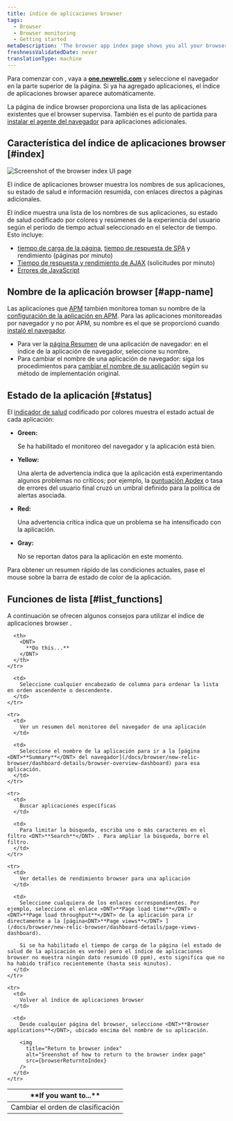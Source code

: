 ```yaml
---
title: índice de aplicaciones browser
tags:
  - Browser
  - Browser monitoring
  - Getting started
metaDescription: 'The browser app index page shows you all your browser-monitored apps, along with their health status'
freshnessValidatedDate: never
translationType: machine
---
```




Para comenzar con [<InlinePopover type="browser"/>](/docs/browser/new-relic-browser/getting-started/introduction-new-relic-browser), vaya a <DNT>**[one.newrelic.com](https://one.newrelic.com/all-capabilities)**</DNT> y seleccione el navegador en la parte superior de la página. Si ya ha agregado aplicaciones, el índice de aplicaciones browser aparece automáticamente.

La página de índice browser proporciona una lista de las aplicaciones existentes que el browser supervisa. También es el punto de partida para [instalar el agente del navegador](/docs/browser/new-relic-browser/installation/install-new-relic-browser-agent) para aplicaciones adicionales.

## Característica del índice de aplicaciones browser [#index]

<img
  title="Browser index UI page"
  alt="Screenshot of the browser index UI page"
  src={browserIndexSummary}
/>

<figcaption>
  El índice de aplicaciones browser muestra los nombres de sus aplicaciones, su estado de salud e información resumida, con enlaces directos a páginas adicionales.
</figcaption>

El índice muestra una lista de los nombres de sus aplicaciones, su estado de salud codificado por colores y resúmenes de la experiencia del usuario según el período de tiempo actual seleccionado en el selector de tiempo. Esto incluye:

* [tiempo de carga de la página](/docs/browser/new-relic-browser/dashboard-details/page-views-dashboard), [tiempo de respuesta de SPA](/docs/browser/single-page-app-monitoring/use-spa-data/view-spa-data-new-relic-browser) y rendimiento (páginas por minuto)
* [Tiempo de respuesta y rendimiento de AJAX](/docs/browser/new-relic-browser/dashboard-details/ajax-dashboard) (solicitudes por minuto)
* [Errores de JavaScript](/docs/errors-inbox/browser-tab)

## Nombre de la aplicación browser [#app-name]

Las aplicaciones que [APM](/docs/apm/new-relic-apm/getting-started/welcome-new-relic-apm) también monitorea toman su nombre de la [configuración de la aplicación en APM](/docs/apm/new-relic-apm/installation-configuration/naming-your-application). Para las aplicaciones monitoreadas por navegador y no por APM, su nombre es el que se proporcionó cuando [instaló el navegador](/docs/browser/new-relic-browser/installation/install-new-relic-browser-agent).

* Para ver la [página Resumen](/docs/browser/new-relic-browser/dashboard-details/browser-overview-dashboard) de una aplicación de navegador: en el índice de la aplicación de navegador, seleccione su nombre.
* Para cambiar el nombre de una aplicación de navegador: siga los procedimientos para [cambiar el nombre de su aplicación](/docs/browser/new-relic-browser/installation-configuration/rename-browser-apps) según su método de implementación original.

## Estado de la aplicación [#status]

El [indicador de salud](/docs/accounts-partnerships/education/getting-started-new-relic/glossary#health-status) codificado por colores muestra el estado actual de cada aplicación:

* <DNT>**Green:**</DNT>

  Se ha habilitado el monitoreo del navegador y la aplicación está bien.

* <DNT>**Yellow:**</DNT>

  Una alerta de advertencia indica que la aplicación está experimentando algunos problemas no críticos; por ejemplo, la [puntuación Apdex](/docs/apm/new-relic-apm/apdex/apdex-measuring-user-satisfaction) o tasa de errores del usuario final cruzó un umbral definido para la política de alertas asociada.

* <DNT>**Red:**</DNT>

  Una advertencia crítica indica que un problema se ha intensificado con la aplicación.

* <DNT>**Gray:**</DNT>

  No se reportan datos para la aplicación en este momento.

Para obtener un resumen rápido de las condiciones actuales, pase el mouse sobre la barra de estado de color de la aplicación.

## Funciones de lista [#list_functions]

A continuación se ofrecen algunos consejos para utilizar el índice de aplicaciones browser .

<table>
  <thead>
    <tr>
      <th width={200}>
        <DNT>
          **If you want to...**
        </DNT>
      </th>

      <th>
        <DNT>
          **Do this...**
        </DNT>
      </th>
    </tr>
  </thead>

  <tbody>
    <tr>
      <td>
        Cambiar el orden de clasificación
      </td>

      <td>
        Seleccione cualquier encabezado de columna para ordenar la lista en orden ascendente o descendente.
      </td>
    </tr>

    <tr>
      <td>
        Ver un resumen del monitoreo del navegador de una aplicación
      </td>

      <td>
        Seleccione el nombre de la aplicación para ir a la [página <DNT>**Summary**</DNT> del navegador](/docs/browser/new-relic-browser/dashboard-details/browser-overview-dashboard) para esa aplicación.
      </td>
    </tr>

    <tr>
      <td>
        Buscar aplicaciones específicas
      </td>

      <td>
        Para limitar la búsqueda, escriba uno o más caracteres en el filtro <DNT>**Search**</DNT> . Para ampliar la búsqueda, borre el filtro.
      </td>
    </tr>

    <tr>
      <td>
        Ver detalles de rendimiento browser para una aplicación
      </td>

      <td>
        Seleccione cualquiera de los enlaces correspondientes. Por ejemplo, seleccione el enlace <DNT>**Page load time**</DNT> o <DNT>**Page load throughput**</DNT> de la aplicación para ir directamente a la [página<DNT>**Page views**</DNT> ](/docs/browser/new-relic-browser/dashboard-details/page-views-dashboard).

        Si se ha habilitado el tiempo de carga de la página (el estado de salud de la aplicación es verde) pero el índice de aplicaciones browser no muestra ningún dato resumido (0 ppm), esto significa que no ha habido tráfico recientemente (hasta seis minutos).
      </td>
    </tr>

    <tr>
      <td>
        Volver al índice de aplicaciones browser
      </td>

      <td>
        Desde cualquier página del browser, seleccione <DNT>**Browser applications**</DNT>, ubicado encima del nombre de su aplicación.

        <img
          title="Return to browser index"
          alt="Sreenshot of how to return to the browser index page"
          src={browserReturntoIndex}
        />
      </td>
    </tr>
  </tbody>
</table>